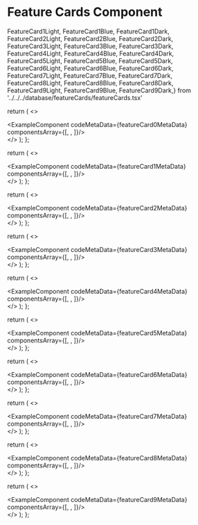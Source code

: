 # Feature Cards Component

FeatureCard1Light, FeatureCard1Blue, FeatureCard1Dark,
FeatureCard2Light, FeatureCard2Blue, FeatureCard2Dark,
FeatureCard3Light, FeatureCard3Blue, FeatureCard3Dark,
FeatureCard4Light, FeatureCard4Blue, FeatureCard4Dark,
FeatureCard5Light, FeatureCard5Blue, FeatureCard5Dark,
FeatureCard6Light, FeatureCard6Blue, FeatureCard6Dark,
FeatureCard7Light, FeatureCard7Blue, FeatureCard7Dark,
FeatureCard8Light, FeatureCard8Blue, FeatureCard8Dark,
FeatureCard9Light, FeatureCard9Blue, FeatureCard9Dark,} from '../../../database/featureCards/featureCards.tsx'



  return (
    <>
    <div className='mb-20'>
        <ExampleComponent codeMetaData={featureCard0MetaData} componentsArray={[<FeatureCard0Light />, <FeatureCard0Blue/>, <FeatureCard0Dark/>]}/>
    </div>
    </>
  );
};

<FeatureCard0/>


  return (
    <>
    <div className='mb-20'>
        <ExampleComponent codeMetaData={featureCard1MetaData} componentsArray={[<FeatureCard1Light />, <FeatureCard1Blue/>, <FeatureCard1Dark/>]}/>
    </div>
    </>
  );
};

<FeatureCard1/>


  return (
    <>
    <div className='mb-20'>
        <ExampleComponent codeMetaData={featureCard2MetaData} componentsArray={[<FeatureCard2Light />, <FeatureCard2Blue/>, <FeatureCard2Dark/>]}/>
    </div>
    </>
  );
};

<FeatureCard2/>


  return (
    <>
    <div className='mb-20'>
        <ExampleComponent codeMetaData={featureCard3MetaData} componentsArray={[<FeatureCard3Light />, <FeatureCard3Blue/>, <FeatureCard3Dark/>]}/>
    </div>
    </>
  );
};

<FeatureCard3/>


  return (
    <>
    <div className='mb-20'>
        <ExampleComponent codeMetaData={featureCard4MetaData} componentsArray={[<FeatureCard4Light />, <FeatureCard4Blue/>, <FeatureCard4Dark/>]}/>
    </div>
    </>
  );
};

<FeatureCard4/>


  return (
    <>
    <div className='mb-20'>
        <ExampleComponent codeMetaData={featureCard5MetaData} componentsArray={[<FeatureCard5Light />, <FeatureCard5Blue/>, <FeatureCard5Dark/>]}/>
    </div>
    </>
  );
};

<FeatureCard5/>


  return (
    <>
    <div className='mb-20'>
        <ExampleComponent codeMetaData={featureCard6MetaData} componentsArray={[<FeatureCard6Light />, <FeatureCard6Blue/>, <FeatureCard6Dark/>]}/>
    </div>
    </>
  );
};

<FeatureCard6/>


  return (
    <>
    <div className='mb-20'>
        <ExampleComponent codeMetaData={featureCard7MetaData} componentsArray={[<FeatureCard7Light />, <FeatureCard7Blue/>, <FeatureCard7Dark/>]}/>
    </div>
    </>
  );
};

<FeatureCard7/>


  return (
    <>
    <div className='mb-20'>
        <ExampleComponent codeMetaData={featureCard8MetaData} componentsArray={[<FeatureCard8Light />, <FeatureCard8Blue/>, <FeatureCard8Dark/>]}/>
    </div>
    </>
  );
};

<FeatureCard8/>


  return (
    <>
    <div className='mb-20'>
        <ExampleComponent codeMetaData={featureCard9MetaData} componentsArray={[<FeatureCard9Light />, <FeatureCard9Blue/>, <FeatureCard9Dark/>]}/>
    </div>
    </>
  );
};

<FeatureCard9/>